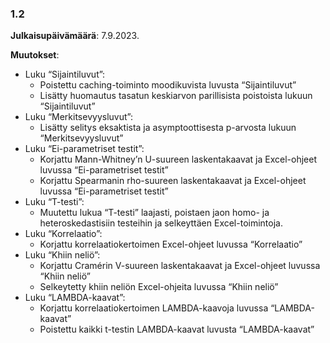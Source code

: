 ### 1.2

**Julkaisupäivämäärä**: 7.9.2023.

**Muutokset**:

-   Luku "Sijaintiluvut":
    -   Poistettu caching-toiminto moodikuvista luvusta "Sijaintiluvut"
    -   Lisätty huomautus tasatun keskiarvon parillisista poistoista lukuun "Sijaintiluvut"
-   Luku "Merkitsevyysluvut":
    -   Lisätty selitys eksaktista ja asymptoottisesta p-arvosta lukuun "Merkitsevyysluvut"
-   Luku "Ei-parametriset testit":
    -   Korjattu Mann-Whitney'n U-suureen laskentakaavat ja Excel-ohjeet luvussa "Ei-parametriset testit"
    -   Korjattu Spearmanin rho-suureen laskentakaavat ja Excel-ohjeet luvussa "Ei-parametriset testit"
-   Luku "T-testi":
    -   Muutettu lukua "T-testi" laajasti, poistaen jaon homo- ja heteroskedastisiin testeihin ja selkeyttäen Excel-toimintoja.
-   Luku "Korrelaatio":
    -   Korjattu korrelaatiokertoimen Excel-ohjeet luvussa "Korrelaatio"
-   Luku "Khiin neliö":
    -   Korjattu Cramérin V-suureen laskentakaavat ja Excel-ohjeet luvussa "Khiin neliö"
    -   Selkeytetty khiin neliön Excel-ohjeita luvussa "Khiin neliö"
-   Luku "LAMBDA-kaavat":
    -   Korjattu korrelaatiokertoimen LAMBDA-kaavoja luvussa "LAMBDA-kaavat"
    -   Poistettu kaikki t-testin LAMBDA-kaavat luvusta "LAMBDA-kaavat"
